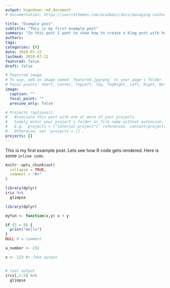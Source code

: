```yaml
---
output: hugodown::md_document
# Documentation: https://sourcethemes.com/academic/docs/managing-content/

title: "Example post"
subtitle: "This is my first example post"
summary: "In this post I want to show how to create a blog post with hugodown"
authors: 
tags: 
categories: [R]
date: 2020-07-22
lastmod: 2020-07-22
featured: false
draft: false

# Featured image
# To use, add an image named `featured.jpg/png` to your page's folder.
# Focal points: Smart, Center, TopLeft, Top, TopRight, Left, Right, BottomLeft, Bottom, BottomRight.
image:
  caption: ""
  focal_point: ""
  preview_only: false

# Projects (optional).
#   Associate this post with one or more of your projects.
#   Simply enter your project's folder or file name without extension.
#   E.g. `projects = ["internal-project"]` references `content/project/deep-learning/index.md`.
#   Otherwise, set `projects = []`.
projects: []
---
```


This is my first example post. Lets see how R code gets rendered. Here is some `inline code`.

```r
knitr::opts_chunk$set(
  collapse = TRUE,
  comment = "#>"
)

```

```r
library(dplyr)
iris %>% 
  glimpse

```

```r
library(dplyr)

myfun <- function(x,y) x + y

if (1 > 0) {
  print("Hello")
}
NULL # a comment

a_number <- 232

x <- 123 #> fake output


# real output
iris[,1:5] %>% 
  glimpse
```




